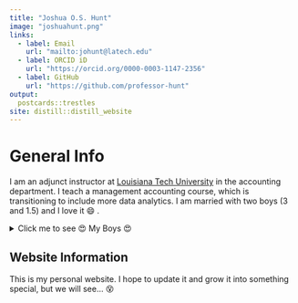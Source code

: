 ```yaml
---
title: "Joshua O.S. Hunt"
image: "joshuahunt.png"
links:
  - label: Email
    url: "mailto:johunt@latech.edu"
  - label: ORCID iD
    url: "https://orcid.org/0000-0003-1147-2356"
  - label: GitHub
    url: "https://github.com/professor-hunt"
output:
  postcards::trestles
site: distill::distill_website
---
```


# General Info

I am an adjunct instructor at [Louisiana Tech University](https://business.latech.edu/undergraduate-programs/accounting/) in the accounting department. I teach a management accounting course, which is transitioning to include more data analytics. I am married with two boys (3 and 1.5) and I love it 😄 .

<details>

<summary>Click me to see 😍 My Boys 😍</summary>

<p>

```r
knitr::include_graphics("myboys2.png")
```

</p>

</details>

## Website Information

This is my personal website. I hope to update it and grow it into something special, but we will see... 😵
